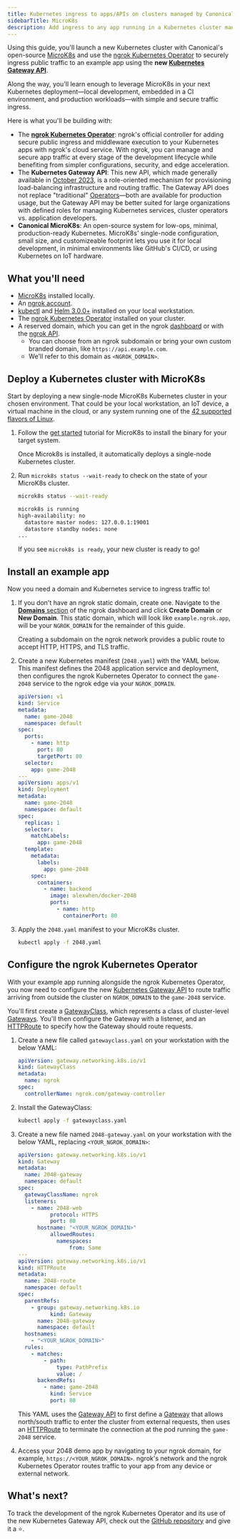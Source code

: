 ```yaml
---
title: Kubernetes ingress to apps/APIs on clusters managed by Canonical MicroK8s
sidebarTitle: MicroK8s 
description: Add ingress to any app running in a Kubernetes cluster managed by Canonical Microk8s using the ngrok Kubernetes Operator.
---
```


Using this guide, you'll launch a new Kubernetes cluster with Canonical's open-source [MicroK8s](https://microk8s.io/) and use the [ngrok Kubernetes Operator](https://marketplace.digitalocean.com/apps/ngrok-ingress-controller) to securely ingress public traffic to an example app using the **new [Kubernetes Gateway API](https://kubernetes.io/docs/concepts/services-networking/gateway/)**.

Along the way, you'll learn enough to leverage MicroK8s in your next Kubernetes deployment—local development, embedded in a CI environment, and production workloads—with simple and secure traffic ingress.

Here is what you'll be building with:

- The **[ngrok Kubernetes Operator](https://ngrok.com/blog-post/ngrok-k8s)**: ngrok's official controller for adding secure public ingress and middleware execution to your Kubernetes apps with ngrok's cloud service. With ngrok, you can manage and secure app traffic at every stage of the development lifecycle while benefiting from simpler configurations, security, and edge acceleration.
- The **Kubernetes Gateway API**: This new API, which made generally available in [October 2023](https://kubernetes.io/blog/2023/10/31/gateway-api-ga/), is a role-oriented mechanism for provisioning load-balancing infrastructure and routing traffic. The Gateway API does not replace "traditional" [Operators](https://kubernetes.io/docs/concepts/services-networking/ingress-controllers/)—both are available for production usage, but the Gateway API may be better suited for large organizations with defined roles for managing Kubernetes services, cluster operators vs. application developers.
- **Canonical MicroK8s**: An open-source system for low-ops, minimal, production-ready Kubernetes. MicroK8s' single-node configuration, small size, and customizeable footprint lets you use it for local development, in minimal environments like GitHub's CI/CD, or using Kubernetes on IoT hardware.

## What you'll need

- [MicroK8s](https://microk8s.io/) installed locally.
- An [ngrok account](https://ngrok.com/signup).
- [kubectl](https://kubernetes.io/docs/tasks/tools/install-kubectl/) and [Helm
  3.0.0+](https://helm.sh/docs/intro/install/) installed on your local
  workstation.
- The [ngrok Kubernetes Operator](/k8s/installation/helm/) installed on
  your cluster.
- A reserved domain, which you can get in the ngrok
  [dashboard](https://dashboard.ngrok.com/domains) or with the [ngrok
  API](/api/resources/reserved-domains/).
  - You can choose from an ngrok subdomain or bring your own custom branded
    domain, like `https://api.example.com`.
  - We'll refer to this domain as `<NGROK_DOMAIN>`.

## Deploy a Kubernetes cluster with MicroK8s 

Start by deploying a new single-node MicroK8s Kubernetes cluster in your chosen environment. That could be your local workstation, an IoT device, a virtual machine in the cloud, or any system running one of the [42 supported flavors of Linux](https://snapcraft.io/microk8s).

1. Follow the [get started](https://microk8s.io/docs/getting-started) tutorial for MicroK8s to install the binary for your target system.

   Once Microk8s is installed, it automatically deploys a single-node Kubernetes cluster.

1. Run `microk8s status --wait-ready` to check on the state of your MicroK8s cluster.

   ```bash
   microk8s status --wait-ready

   microk8s is running
   high-availability: no
     datastore master nodes: 127.0.0.1:19001
     datastore standby nodes: none
   ...
   ```

   If you see `microk8s is ready`, your new cluster is ready to go!

## Install an example app 

Now you need a domain and Kubernetes service to ingress traffic to!

1. If you don't have an ngrok static domain, create one. Navigate to the [**Domains** section](https://dashboard.ngrok.com/domains) of the ngrok dashboard and click **Create Domain** or **New Domain**. This static domain, which will look like `example.ngrok.app`, will be your `NGROK_DOMAIN` for the remainder of this guide.

   Creating a subdomain on the ngrok network provides a public route to accept HTTP, HTTPS, and TLS traffic.

1. Create a new Kubernetes manifest (`2048.yaml`) with the YAML below. This manifest defines the 2048 application service and deployment, then configures the ngrok Kubernetes Operator to connect the `game-2048` service to the ngrok edge via your `NGROK_DOMAIN`.

   ```yaml showLineNumbers
   apiVersion: v1
   kind: Service
   metadata:
     name: game-2048
     namespace: default
   spec:
     ports:
       - name: http
         port: 80
         targetPort: 80
     selector:
       app: game-2048
   ---
   apiVersion: apps/v1
   kind: Deployment
   metadata:
     name: game-2048
     namespace: default
   spec:
     replicas: 1
     selector:
       matchLabels:
         app: game-2048
     template:
       metadata:
         labels:
           app: game-2048
       spec:
         containers:
           - name: backend
             image: alexwhen/docker-2048
             ports:
               - name: http
                 containerPort: 80
   ```

1. Apply the `2048.yaml` manifest to your MicroK8s cluster.

   ```bash
   kubectl apply -f 2048.yaml
   ```

## Configure the ngrok Kubernetes Operator 

With your example app running alongside the ngrok Kubernetes Operator, you now need to configure the new [Kubernetes Gateway API](/k8s/?k8s-install=gatewayAPI) to route traffic arriving from outside the cluster on `NGROK_DOMAIN` to the `game-2048` service.

You'll first create a [GatewayClass](https://gateway-api.sigs.k8s.io/api-types/gatewayclass/), which represents a class of cluster-level [Gateways](https://gateway-api.sigs.k8s.io/api-types/gateway/). You'll then configure the Gateway with a listener, and an [HTTPRoute](https://gateway-api.sigs.k8s.io/api-types/httproute/) to specify how the Gateway should route requests.

1. Create a new file called `gatewayclass.yaml` on your workstation with the below YAML:

   ```yaml
   apiVersion: gateway.networking.k8s.io/v1
   kind: GatewayClass
   metadata:
     name: ngrok
   spec:
     controllerName: ngrok.com/gateway-controller
   ```

1. Install the GatewayClass:

   ```bash
   kubectl apply -f gatewayclass.yaml
   ```

1. Create a new file named `2048-gateway.yaml` on your workstation with the below YAML, replacing `<YOUR_NGROK_DOMAIN>`:

   ```yaml showLineNumbers
   apiVersion: gateway.networking.k8s.io/v1
   kind: Gateway
   metadata:
     name: 2048-gateway
     namespace: default
   spec:
     gatewayClassName: ngrok
     listeners:
       - name: 2048-web
   			 protocol: HTTPS
   			 port: 80
         hostname: "<YOUR_NGROK_DOMAIN>"
   			 allowedRoutes:
   			   namespaces:
   				   from: Same
   ---
   apiVersion: gateway.networking.k8s.io/v1
   kind: HTTPRoute
   metadata:
     name: 2048-route
     namespace: default
   spec:
     parentRefs:
       - group: gateway.networking.k8s.io
   			 kind: Gateway
         name: 2048-gateway
         namespace: default
     hostnames:
       - "<YOUR_NGROK_DOMAIN>"
     rules:
       - matches:
           - path:
               type: PathPrefix
               value: /
         backendRefs:
           - name: game-2048
             kind: Service
             port: 80
   ```

   This YAML uses the [Gateway API](https://gateway-api.sigs.k8s.io/#introduction) to first define a [Gateway](https://gateway-api.sigs.k8s.io/api-types/gateway) that allows north/south traffic to enter the cluster from external requests, then uses an [HTTPRoute](https://gateway-api.sigs.k8s.io/concepts/api-overview/#httproute) to terminate the connection at the pod running the `game-2048` service.

1. Access your 2048 demo app by navigating to your ngrok domain, for example, `https://<YOUR_NGROK_DOMAIN>`. ngrok's network
   and the ngrok Kubernetes Operator routes traffic to your app from any device or external network.

## What's next?

To track the development of the ngrok Kubernetes Operator and its use of the new Kubernetes Gateway API, check out the [GitHub
repository](https://github.com/ngrok/ngrok-operator) and give it a ⭐.
